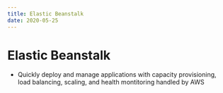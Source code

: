 ```yaml
---
title: Elastic Beanstalk
date: 2020-05-25
---
```


# Elastic Beanstalk

- Quickly deploy and manage applications with capacity provisioning, load balancing, scaling, and health montitoring handled by AWS
